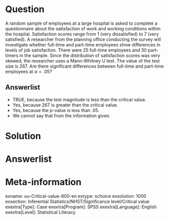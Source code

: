 Question
========
  
A random sample of employees at a large hospital is asked to complete a questionnaire about the satisfaction of work and working conditions within the hospital. Satisfaction scores range from 1 (very dissatisfied) to 7 (very satisfied). A researcher from the planning office conducting the survey will investigate whether full-time and part-time employees show differences in levels of job satisfaction. There were 25 full-time employees and 30 part-timers in the sample. Since the distribution of satisfaction scores was very skewed, the researcher uses a Mann-Whitney U test. The value of the test size is 267. Are there significant differences between full-time and part-time employees at $\alpha = .05$?


Answerlist
----------
* TRUE, because the test magnitude is less than the critical value.
* Yes, because 267 is greater than the critical value.
* Yes, because the p-value is less than .05.
* We cannot say that from the information given.


Solution
========
  


Answerlist
========

Meta-information
================
exname: uu-Critical-value-800-en
extype: schoice
exsolution: 1000
exsection: Inferential Statistics/NHST/Significance level/Critical value
exextra[Type]: Case
exextra[Program]: SPSS
exextra[Language]: English
exextra[Level]: Statistical Literacy

